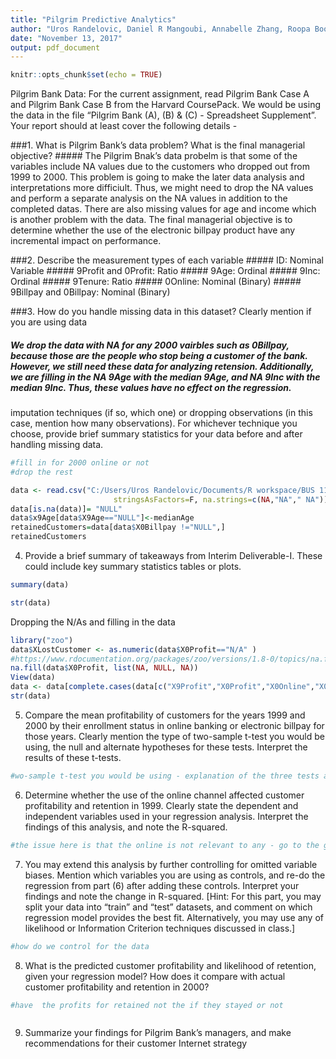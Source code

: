 ```yaml
---
title: "Pilgrim Predictive Analytics"
author: "Uros Randelovic, Daniel R Mangoubi, Annabelle Zhang, Roopa Boodhun"
date: "November 13, 2017"
output: pdf_document
---
```


```r
knitr::opts_chunk$set(echo = TRUE)
```

Pilgrim Bank Data: For the current assignment, read Pilgrim Bank Case A and Pilgrim Bank
Case B from the Harvard CoursePack. We would be using the data in the file "Pilgrim Bank (A),
(B) & (C) - Spreadsheet Supplement". Your report should at least cover the following details -

###1. What is Pilgrim Bank's data problem? What is the final managerial objective?
##### The Pilgrim Bnak's data probelm is that some of the variables include NA values due to the customers who dropped out from 1999 to 2000. This problem is going to make the later data analysis and interpretations more difficiult. Thus, we might need to drop the NA values and perform a separate analysis on the NA values in addition to the completed datas. There are also missing values for age and income which is another problem with the data. The final managerial objective is to determine whether the use of the electronic billpay product have any incremental impact on performance. 

###2. Describe the measurement types of each variable
##### ID: Nominal Variable
##### 9Profit and 0Profit: Ratio
##### 9Age: Ordinal
##### 9Inc: Ordinal
##### 9Tenure: Ratio
##### 0Online: Nominal (Binary)
##### 9Billpay and 0Billpay: Nominal (Binary)


###3. How do you handle missing data in this dataset? Clearly mention if you are using data

##### We drop the data with NA for any 2000 vairbles such as 0Billpay, because those are the people who stop being a customer of the bank. However, we still need these data for analyzing retension. Additionally, we are filling in the NA 9Age with the median 9Age, and NA 9Inc with the median 9Inc. Thus, these values have no effect on the regression. 

imputation techniques (if so, which one) or dropping observations (in this case, mention
how many observations). For whichever technique you choose, provide brief summary
statistics for your data before and after handling missing data.
```r
#fill in for 2000 online or not
#drop the rest

data <- read.csv("C:/Users/Uros Randelovic/Documents/R workspace/BUS 111/pilgrim2/data.csv",
                       stringsAsFactors=F, na.strings=c(NA,"NA"," NA"))
data[is.na(data)]= "NULL"
data$x9Age[data$X9Age=="NULL"]<-medianAge
retainedCustomers=data[data$X0Billpay !="NULL",]
retainedCustomers


```
4. Provide a brief summary of takeaways from Interim Deliverable-I. These could include
key summary statistics tables or plots.
```r
summary(data)


```
```r
str(data)

```

Dropping the N/As and filling in the data 
```r
library("zoo")
data$XLostCustomer <- as.numeric(data$X0Profit=="N/A" )
#https://www.rdocumentation.org/packages/zoo/versions/1.8-0/topics/na.fill - zoo pacakge for filling
na.fill(data$X0Profit, list(NA, NULL, NA))
View(data)
data <- data[complete.cases(data[c("X9Profit","X0Profit","X0Online","X0Billpay","X9Inc","X9Online","X9Age","X9Tenure")]),]
str(data)

```
5. Compare the mean profitability of customers for the years 1999 and 2000 by their
enrollment status in online banking or electronic billpay for those years. Clearly mention 
the type of two-sample t-test you would be using, the null and alternate hypotheses for
these tests. Interpret the results of these t-tests.
```r
#wo-sample t-test you would be using - explanation of the three tests again
```
6. Determine whether the use of the online channel affected customer profitability and
retention in 1999. Clearly state the dependent and independent variables used in your
regression analysis. Interpret the findings of this analysis, and note the R-squared.
```r
#the issue here is that the online is not relevant to any - go to the graph 
```
7. You may extend this analysis by further controlling for omitted variable biases. Mention
which variables you are using as controls, and re-do the regression from part (6) after
adding these controls. Interpret your findings and note the change in R-squared. [Hint:
For this part, you may split your data into "train" and "test" datasets, and comment on
which regression model provides the best fit. Alternatively, you may use any of likelihood
or Information Criterion techniques discussed in class.]
```r
#how do we control for the data


```
8. What is the predicted customer profitability and likelihood of retention, given your
regression model? How does it compare with actual customer profitability and retention
in 2000?
```r
#have  the profits for retained not the if they stayed or not 



```
9. Summarize your findings for Pilgrim Bank's managers, and make recommendations for
their customer Internet strategy